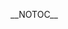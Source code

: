 __NOTOC__
{{Client | name=Esperanza| author=Tobias Rundström| website=(this page)| version=0.4.0| devlanguage=C++| ui=Qt4| screenshots=See [[#Features|below]]| description=
== Intro ==
Esperanza is a client written with C++ / Qt4 and aims to be cross-platform goodness for everyone. The client is written by [[User:TobiasRundström|Tobias Rundström]].

Please see the [[Client:Esperanza/Roadmap|Roadmap]] for new and upcoming features.

== Features ==

* Sleek, uncomplicated UI ([http://people.xmms2.org/~tru/screens/esperanza/0.2/ui.png screen])
* Albumart in the playlist ([http://people.xmms2.org/~tru/screens/esperanza/0.2/ui.png screen])
* Medialib search window ([http://people.xmms2.org/~tru/screens/esperanza/0.2/mlib.png screen])
* Medialib browse window
* Strong focus on keyboard handling
* [http://www.growl.info Growl] support on MacOSX ([http://people.xmms2.org/~tru/screens/esperanza/0.1/growl.png screen])
* Server browser (with mDNS support) ([http://people.xmms2.org/~tru/screens/esperanza/0.2/server.png screen])
* Customization support ([http://people.xmms2.org/~tru/screens/esperanza/0.2/pref.png screen])
* Windows support ([http://people.xmms2.org/~tru/screens/esperanza/0.2/win32.png screen])
* Mini-mode ([http://people.xmms2.org/~tru/screens/esperanza/0.2/mini.png screen])
* Last.fm browser

== News ==
[http://git.xmms2.org/xmms2/esperanza/tree/ChangeLog ChangeLog] (will be updated with any version)

=== Esperanza 0.4.0 (2007-08-13) ===
Finally 0.4.0 is released. Thanks for all help finding bugs and testing.

[http://people.xmms2.org/~tru/esperanza/0.4/ Download.]

=== Esperanza 0.4.0rc1 (2007-08-01) ===
A new Release Candidate is up. Please test and report bugs.

[http://people.xmms2.org/~tru/esperanza/0.4/ Download.]

=== Esperanza 0.3.0 (2007-04-20) ===
Release is up.

[http://git.xmms2.org/xmms2/esperanza/tree/ChangeLog ChangeLog.]

[http://people.xmms2.org/~tru/esperanza/0.3/ Download.]

=== Esperanza 0.3.0rc1 (2007-04-10) ===
This is the first release candidate for the 0.3.0 that probably will happen together with DrJekyll. Please test this. But be aware that it only works with DrI+WIP+TEST4.

[http://git.xmms2.org/xmms2/esperanza/tree/ChangeLog ChangeLog.]

[http://people.xmms2.org/~tru/esperanza/0.3/ Download.]

=== Esperanza 0.2.2 (2006-12-01) ===

Early Christmas present, Esperanza 0.2.2 is released. It's just a accumulated features / bugfixes release. This release required a new XMMS2D (DrHouse).

[http://git.xmms2.org/xmms2/esperanza/tree/ChangeLog ChangeLog.]

[http://people.xmms2.org/~tru/esperanza/0.2/ Download.]

=== Esperanza 0.2.1 (2006-11-10) ===

Esperanza 0.2.1 is released. Just bugfixes and small additions. See the [http://git.xmms2.org/xmms2/esperanza/tree/ChangeLog ChangeLog.] And download: [http://people.xmms2.org/~tru/esperanza/0.2/ here]

=== Esperanza 0.2.0 (2006-11-07) ===

New version with a lot of [http://git.xmms2.org/xmms2/esperanza/tree/ChangeLog news]. Download [http://people.xmms2.org/~tru/esperanza/0.2/ here]. Observe that it now requires Qt4.2.x

=== Esperanza 0.1.1 (2006-11-01) ===

Missing files in 0.1 makes me release 0.1.1, same place as before.

=== Esperanza 0.1 (2006-11-01) ===

0.1 is released today. You can download the release (source) here: http://people.xmms2.org/~tru/esperanza/ and MacOSX binaries from the same URL. OBSERVE that this is not XMMS2, just the Esperanza client!

== Install and build ==

=== Source ===

Releases can be found at http://people.xmms2.org/~tru/esperanza/ and the latest devel can be found in [http://git.xmms2.org/xmms2/esperanza/ XMMS2 git tree]. Take a look at the info about [[Client:Esperanza/Git_Usage|git usage]] if you're new to git.

=== Dependencies ===

* XMMS2
** XMMS2 C++ bindings, which needs boost.
* Qt 4.2 or newer
* dns_sd (bonjour) for mDNS support

=== Build ===

Download tarball, extract it, run configure and then make. That should produce the binary.

For windows see here: [[Client:Esperanza/Windows_Build_Instructions|Windows Build Instructions]]

== Bugtracker ==

Report bugs and request features in the [http://bugs.xmms2.org/ XMMS2 bugtracker].
}}